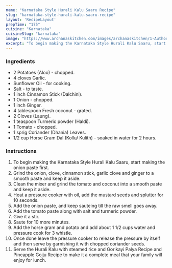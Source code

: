 ---
name: "Karnataka Style Hurali Kalu Saaru Recipe"
slug: "karnataka-style-hurali-kalu-saaru-recipe"
layout: 'RecipeLayout'
prepTime: "175"
cuisine: "Karnataka"
cuisineSlug: "karnataka"
image: "https://www.archanaskitchen.com/images/archanaskitchen/1-Author/sibyl_sunitha/Karanataka_Style_Hurali_Kaalu_Saaru_Recipe.jpg"
excerpt: "To begin making the Karnataka Style Hurali Kalu Saaru, start making the onion paste first"
---

### Ingredients

- 2 Potatoes (Aloo) - chopped.
- 4 cloves Garlic.
- Sunflower Oil - for cooking.
- Salt - to taste.
- 1 inch Cinnamon Stick (Dalchini).
- 1 Onion - chopped.
- 1 inch Ginger.
- 4 tablespoon Fresh coconut - grated.
- 2 Cloves (Laung).
- 1 teaspoon Turmeric powder (Haldi).
- 1 Tomato - chopped.
- 1 sprig Coriander (Dhania) Leaves.
- 1/2 cup Horse Gram Dal (Kollu/ Kulith) - soaked in water for 2 hours.

### Instructions

1. To begin making the Karnataka Style Hurali Kalu Saaru, start making the onion paste first.
1. Grind the onion, clove, cinnamon stick, garlic clove and ginger to a smooth paste and keep it aside.
1. Clean the mixer and grind the tomato and coconut into a smooth paste and keep it aside.
1. Heat a pressure cooker with oil, add the mustard seeds and splutter for 10 seconds.
1. Add the onion paste, and keep sauteing till the raw smell goes away.
1. Add the tomato paste along with salt and turmeric powder.
1. Give it a stir.
1. Saute for 10 more minutes.
1. Add the horse gram and potato and add about 1 1/2 cups water and pressure cook for 3 whistle.
1. Once done leave the pressure cooker to release the pressure by itself and then serve by garnishing it with chopped coriander seeds.
1.  Serve the Hurali Kalu with steamed rice and Gorikayi Palya Recipe and Pineapple Gojju Recipe to make it a complete meal that your family will enjoy for lunch.
